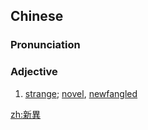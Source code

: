 ==Chinese==
{{zh-forms|s=新异}}

===Pronunciation===
{{zh-pron
|m=xīnyì
|c=san1 ji6
|mn=qz,xm,zz:sin-ī
|cat=a
}}

===Adjective===
{{zh-adj}}

# [[strange]]; [[novel]], [[newfangled]]

[[zh:新異]]